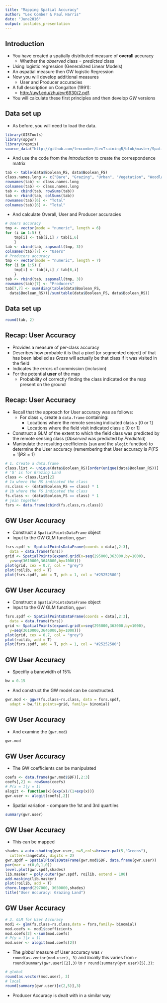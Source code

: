 ```yaml
---
title: "Mapping Spatial Accuracy"
author: "Lex Comber & Paul Harris"
date: "June2016"
output: ioslides_presentation
---
```


## Introduction

- You have created a spatially distributed measure of **overall** accuracy
    - Whether the *observed* class = *predicted* class
- Using logistic regression (Generalized Linear Models) 
- An *a*spatial measure then GW logistic Regression 
- Now you will develop additional measures 
    - User and Producer accuracies 
- A full description on Congalton (1991):   
    - [http://uwf.edu/zhu/evr6930/2.pdf](http://uwf.edu/zhu/evr6930/2.pdf).
- You will calculate these first principles and then develop  *GW* versions

## Data set up

- As before, you will need to load the data. 

```r
library(GISTools)
library(spgwr)
library(repmis)
source_data("http://github.com/lexcomber/LexTrainingR/blob/master/SpatialAccuracy.RData?raw=True")
```

- And use the code from the *Introduction* to create the correspondence matrix

```r
tab <- table(data$Boolean_RS, data$Boolean_FS)
class.names.long <- c("Bare", "Grazing", "Urban", "Vegetation", "Woodland") 
rownames(tab) <- class.names.long
colnames(tab) <- class.names.long
tab <- cbind(tab, rowSums(tab))
tab <- rbind(tab, colSums(tab))
rownames(tab)[6] <- "Total"
colnames(tab)[6] <- "Total"
```
 - And calculate Overall, User and Producer accuracies 
```r
# Users accuracy
tmp <- vector(mode = "numeric", length = 6) 
for (i in 1:5) {
	tmp[i] <- tab[i,i] / tab[i,6]
	}
tab <- cbind(tab, zapsmall(tmp, 3))
colnames(tab)[7] <- "Users"
# Producers accuracy
tmp <- vector(mode = "numeric", length = 7) 
for (i in 1:5) {
	tmp[i] <- tab[i,i] / tab[6,i]
	}
tab <- rbind(tab, zapsmall(tmp, 3))
rownames(tab)[7] <- "Producers"
tab[7,7] <- sum(diag(table(data$Boolean_FS, 
  data$Boolean_RS)))/sum(table(data$Boolean_FS, data$Boolean_RS))
```

## Data set up
```r
round(tab, 2)
```

## Recap: User Accuracy
- Provides a measure of per-class accuracy 
- Describes how probable it is that a pixel (or segmented object) of that has been labelled as *Grass* will actually be that class if it was visited in the field 
- Indicates the errors of commission (inclusion) 
- For the potential **user** of the map 
    - Probability of correctly finding the class indicated on the map present on the ground

## Recap: User Accuracy

- Recall that the approach for User accuracy was as follows:
    - For class `x`, create a `data.frame` containing: 
        - Locations where the remote sensing indicated class `x` [0 or 1]
        - Locations where the field visit indicated class `x` [0 or 1]
- Construct a GLM of the extent to which the field class was predicted by the remote sensing class (*Observed* was predicted by *Predicted*)
- Manipulate the resulting coefficients (`sum` and the `alogit` function) to determine the User accuracy (remembering that User accuracy is $P(FS = 1|RS = 1)$

```r
# 1. Create a data.frame
class.list <- unique(data$Boolean_RS)[order(unique(data$Boolean_RS))]
# 'G' is for Grazing Land  
class <- class.list[2]	
# 1a where the RS indicated the class
rs.class <- (data$Boolean_RS == class) * 1
# 1b where the FS indicated the class
fs.class <- (data$Boolean_FS == class) * 1
# join together
fsrs <- data.frame(cbind(fs.class,rs.class)) 
```

## GW User Accuracy
- Construct a `SpatialPointsDataFrame` object
- Input to the GW GLM function, `ggwr`:
```r
fsrs.spdf <- SpatialPointsDataFrame(coords = data[,2:3], 
  data = data.frame(fsrs))
grid <- SpatialPoints(expand.grid(x=seq(295000,363000,by=1000),
  y=seq(3610000,3646000,by=1000)))
plot(grid, cex = 0.7, col = "grey")
plot(roilib, add = T)
plot(fsrs.spdf, add = T, pch = 1, col = "#25252580")
```

## GW User Accuracy
- Construct a `SpatialPointsDataFrame` object
- Input to the GW GLM function, `ggwr`:
```r
fsrs.spdf <- SpatialPointsDataFrame(coords = data[,2:3], 
  data = data.frame(fsrs))
grid <- SpatialPoints(expand.grid(x=seq(295000,363000,by=1000),
  y=seq(3610000,3646000,by=1000)))
plot(grid, cex = 0.7, col = "grey")
plot(roilib, add = T)
plot(fsrs.spdf, add = T, pch = 1, col = "#25252580")
```

## GW User Accuracy
- Specifiy a bandwidth of 15% 
```r
bw = 0.15	
```
- And construct the GW model can be constructed.
```r
gwr.mod <- ggwr(fs.class~rs.class, data = fsrs.spdf, 
  adapt = bw,fit.points=grid, family= binomial) 
```

## GW User Accuracy
- And examine the (`gwr.mod`) 
```r
gwr.mod
```

## GW User Accuracy
- The GW coefficients can be manipulated 
```r
coefs <- data.frame(gwr.mod$SDF)[,2:3]
coefs[,2] <- rowSums(coefs) 
# P(x = 1|y = 1)
alogit <- function(x){exp(x)/(1+exp(x))}
gwr.user <- alogit(coefs[,2]) 
```
- Spatial variation - compare the 1st and 3rd quartiles
```r
summary(gwr.user)
```


## GW User Accuracy
- This can be mapped
```r
shades = auto.shading(gwr.user, n=5,cols=brewer.pal(5,"Greens"),
  cutter=rangeCuts, digits = 2)
gwr.spdf = SpatialPixelsDataFrame(gwr.mod$SDF, data.frame(gwr.user))
par(mar = c(0,0,1,0))
level.plot(gwr.spdf,shades)
lib.masker = poly.outer(gwr.spdf, roilib, extend = 100)
add.masking(lib.masker) 
plot(roilib, add = T)
choro.legend(297000, 3650000,shades) 
title("User Accuracy: Grazing Land")
```

## GW User Accuracy

```r
# 2. GLM for User Accuracy
mod1 <- glm(fs.class~rs.class,data = fsrs,family= binomial) 
mod.coefs <- mod1$coefficients
mod.coefs[2] <-sum(mod.coefs) 
# P(y = 1|x = 1)
mod.user <- alogit(mod.coefs[2])
```
- The *global* measure of User accuracy was `r round(as.vector(mod.user), 3)` and *locally* this varies from `r round(summary(gwr.user)[2],3)` to `r round(summary(gwr.user)[5],3)`:

```r
# global
round(as.vector(mod.user), 3)
# local
round(summary(gwr.user)[c(2,5)],3)
```
- Producer Accuracy is dealt with in a similar way 


